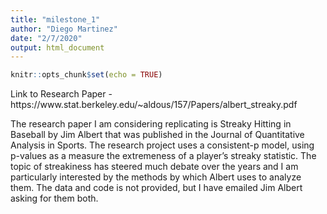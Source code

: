 ```yaml
---
title: "milestone_1"
author: "Diego Martinez"
date: "2/7/2020"
output: html_document
---
```


```r
knitr::opts_chunk$set(echo = TRUE)
```

Link to Research Paper - https://www.stat.berkeley.edu/~aldous/157/Papers/albert_streaky.pdf
  
The research paper I am considering replicating is Streaky Hitting in Baseball by Jim Albert that was published in the Journal of Quantitative Analysis in Sports. The research project uses a consistent-p model, using p-values as a measure the extremeness of a player’s streaky statistic. The topic of streakiness has steered much debate over the years and I am particularly interested by the methods by which Albert uses to analyze them. The data and code is not provided, but I have emailed Jim Albert asking for them both. 